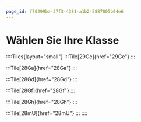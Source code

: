 ```yaml
---
page_id: f70299ba-37f3-4381-a1b2-5887005b04e6
---
```


<head>
  <body className='no-search'></body>
</head>

# Wählen Sie Ihre Klasse
::::Tiles{layout="small"}
:::Tile[29Ge]{href="29Ge"}
:::

:::Tile[28Ga]{href="28Ga"}
:::

:::Tile[28Gd]{href="28Gd"}
:::

:::Tile[28Gf]{href="28Gf"}
:::

:::Tile[28Gh]{href="28Gh"}
:::

:::Tile[28mU]{href="28mU"}
:::
::::
